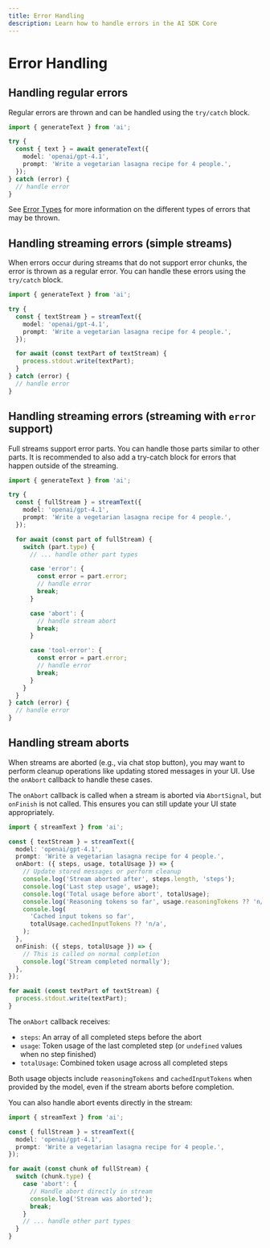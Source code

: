 ```yaml
---
title: Error Handling
description: Learn how to handle errors in the AI SDK Core
---
```


# Error Handling

## Handling regular errors

Regular errors are thrown and can be handled using the `try/catch` block.

```ts highlight="3,8-10"
import { generateText } from 'ai';

try {
  const { text } = await generateText({
    model: 'openai/gpt-4.1',
    prompt: 'Write a vegetarian lasagna recipe for 4 people.',
  });
} catch (error) {
  // handle error
}
```

See [Error Types](/docs/reference/ai-sdk-errors) for more information on the different types of errors that may be thrown.

## Handling streaming errors (simple streams)

When errors occur during streams that do not support error chunks,
the error is thrown as a regular error.
You can handle these errors using the `try/catch` block.

```ts highlight="3,12-14"
import { generateText } from 'ai';

try {
  const { textStream } = streamText({
    model: 'openai/gpt-4.1',
    prompt: 'Write a vegetarian lasagna recipe for 4 people.',
  });

  for await (const textPart of textStream) {
    process.stdout.write(textPart);
  }
} catch (error) {
  // handle error
}
```

## Handling streaming errors (streaming with `error` support)

Full streams support error parts.
You can handle those parts similar to other parts.
It is recommended to also add a try-catch block for errors that
happen outside of the streaming.

```ts highlight="13-21"
import { generateText } from 'ai';

try {
  const { fullStream } = streamText({
    model: 'openai/gpt-4.1',
    prompt: 'Write a vegetarian lasagna recipe for 4 people.',
  });

  for await (const part of fullStream) {
    switch (part.type) {
      // ... handle other part types

      case 'error': {
        const error = part.error;
        // handle error
        break;
      }

      case 'abort': {
        // handle stream abort
        break;
      }

      case 'tool-error': {
        const error = part.error;
        // handle error
        break;
      }
    }
  }
} catch (error) {
  // handle error
}
```

## Handling stream aborts

When streams are aborted (e.g., via chat stop button), you may want to perform cleanup operations like updating stored messages in your UI. Use the `onAbort` callback to handle these cases.

The `onAbort` callback is called when a stream is aborted via `AbortSignal`, but `onFinish` is not called. This ensures you can still update your UI state appropriately.

```ts highlight="5-12"
import { streamText } from 'ai';

const { textStream } = streamText({
  model: 'openai/gpt-4.1',
  prompt: 'Write a vegetarian lasagna recipe for 4 people.',
  onAbort: ({ steps, usage, totalUsage }) => {
    // Update stored messages or perform cleanup
    console.log('Stream aborted after', steps.length, 'steps');
    console.log('Last step usage', usage);
    console.log('Total usage before abort', totalUsage);
    console.log('Reasoning tokens so far', usage.reasoningTokens ?? 'n/a');
    console.log(
      'Cached input tokens so far',
      totalUsage.cachedInputTokens ?? 'n/a',
    );
  },
  onFinish: ({ steps, totalUsage }) => {
    // This is called on normal completion
    console.log('Stream completed normally');
  },
});

for await (const textPart of textStream) {
  process.stdout.write(textPart);
}
```

The `onAbort` callback receives:

- `steps`: An array of all completed steps before the abort
- `usage`: Token usage of the last completed step (or `undefined` values when no step finished)
- `totalUsage`: Combined token usage across all completed steps

Both usage objects include `reasoningTokens` and `cachedInputTokens` when provided by the model, even if the stream aborts before completion.

You can also handle abort events directly in the stream:

```ts highlight="10-13"
import { streamText } from 'ai';

const { fullStream } = streamText({
  model: 'openai/gpt-4.1',
  prompt: 'Write a vegetarian lasagna recipe for 4 people.',
});

for await (const chunk of fullStream) {
  switch (chunk.type) {
    case 'abort': {
      // Handle abort directly in stream
      console.log('Stream was aborted');
      break;
    }
    // ... handle other part types
  }
}
```

